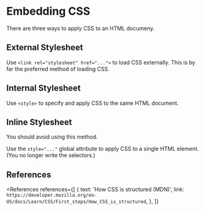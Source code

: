 
<MetadataConfigurer title="Template" dateCreated="2021-02-08" />

# Embedding CSS

There are three ways to apply CSS to an HTML documeny.

## External Stylesheet

Use `<link rel="stylesheet" href="...">` to load CSS externally. This is by far the preferred method of loading CSS.

## Internal Stylesheet

Use `<style>` to specify and apply CSS to the same HTML document.

## Inline Stylesheet

<NoteBox type="warning">You should avoid using this method.</NoteBox>

Use the `style="..."` global attribute to apply CSS to a single HTML element. (You no longer write the selectors.)

<WebEditor html="aaa" />

## References

<References
  references={[
    {
      text: 'How CSS is structured (MDN)',
      link: `https://developer.mozilla.org/en-US/docs/Learn/CSS/First_steps/How_CSS_is_structured`,
    },
  ]}
></References>
